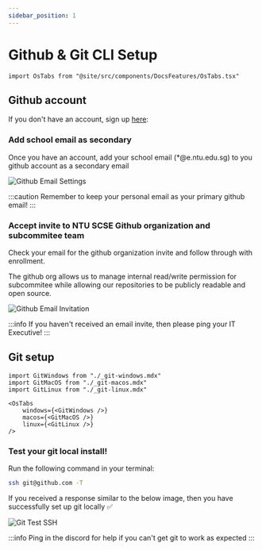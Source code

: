 ```yaml
---
sidebar_position: 1
---
```


# Github & Git CLI Setup

```mdx-code-block
import OsTabs from "@site/src/components/DocsFeatures/OsTabs.tsx"
```

## Github account

If you don't have an account, sign up [here](https://github.com):

### Add school email as secondary

Once you have an account, add your school email (*@e.ntu.edu.sg) to you
github account as a secondary email

![Github Email Settings](./img/github_email_settings.png)

:::caution
Remember to keep your personal email as your primary github email!
:::

### Accept invite to NTU SCSE Github organization and subcommitee team

Check your email for the github organization invite and follow through with enrollment.

The github org allows us to manage internal read/write permission for subcommitee while allowing our
repositories to be publicly readable and open source.

![Github Email Invitation](./img/github_email_invitation.png)


:::info
If you haven't received an email invite, then please ping your IT Executive!
:::

## Git setup

```mdx-code-block
import GitWindows from "./_git-windows.mdx"
import GitMacOS from "./_git-macos.mdx"
import GitLinux from "./_git-linux.mdx"

<OsTabs
    windows={<GitWindows />}
    macos={<GitMacOS />}
    linux={<GitLinux />}
/>
```

### Test your git local install!

Run the following command in your terminal:

```bash
ssh git@github.com -T
```

If you received a response similar to the below image, then you have successfully set up git locally ✅

![Git Test SSH](./img/git_test_ssh.png)

:::info
Ping in the discord for help if you can't get git to work as expected
:::




